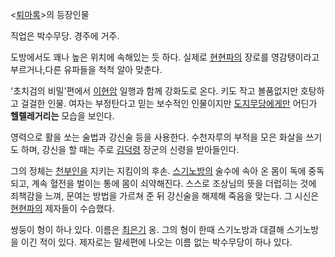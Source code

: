 <[[퇴마록]]>의 등장인물

직업은 박수무당. 경주에 거주.

도방에서도 꽤나 높은 위치에 속해있는 듯 하다. 실제로 [[현현파]]의 장로를 영감탱이라고 부르거나,다른 유파들을 척척 알아 맞춘다.

'초치검의 비밀'편에서 [[이현암]] 일행과 함께 강화도로 온다. 키도 작고 볼품없지만 호탕하고 걸걸한 인물. 여자는 부정탄다고 믿는 보수적인 인물이지만 [[도지무당]]에게만 어딘가 '''헬렐레거리는''' 모습을 보인다.

영력으로 활을 쏘는 술법과 강신술 등을 사용한다. 수천자루의 부적을 모은 화살을 쓰기도 하며, 강신을 할 때는 주로 [[김덕령]] 장군의 신령을 받아들인다.


그의 정체는 [[천부인]]을 지키는 지킴이의 후손. [[스기노방]]의 술수에 속아 온 몸이 독에 중독되고, 계속 혈전을 벌이는 통에 몸이 쇠약해진다. 스스로 조상님의 뜻을 더럽히는 것에 죄책감을 느껴, 문여는 방법을 가르쳐 준 뒤 강신술을 해제해 죽음을 맞는다. 그 시신은 [[현현파]]의 제자들이 수습했다.

쌍둥이 형이 하나 있다. 이름은 [[최은기]] 옹. 그의 형이 한때 스기노방과 대결해 스기노방을 이긴 적이 있다.
제자로는 말세편에 나오는 이름 없는 박수무당이 하나 있다.
